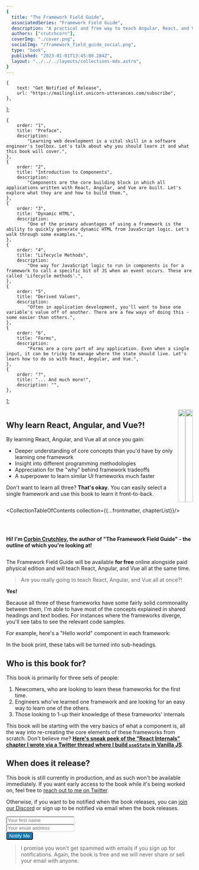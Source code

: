 ---
{
  title: "The Framework Field Guide",
  associatedSeries: "Framework Field Guide",
  description: "A practical and free way to teach Angular, React, and Vue all at once, so you can choose the right tool for the job and learn the underlying concepts in depth.",
  authors: ["crutchcorn"],
  coverImg: "./cover.png",
  socialImg: "/framework_field_guide_social.png",
  type: "book",
  published: "2023-01-01T13:45:00.284Z",
  layout: "../../../layouts/collections-mdx.astro",
}
---


	{
		text: "Get Notified of Release",
		url: "https://mailinglist.unicorn-utterances.com/subscribe",
	},
];

	{
		order: "1",
		title: "Preface",
		description:
			"Learning web development is a vital skill in a software engineer's toolbox. Let's talk about why you should learn it and what this book will cover.",
	},
	{
		order: "2",
		title: "Introduction to Components",
		description:
			"Components are the core building block in which all applications written with React, Angular, and Vue are built. Let's explore what they are and how to build them.",
	},
	{
		order: "3",
		title: "Dynamic HTML",
		description:
			"One of the primary advantages of using a framework is the ability to quickly generate dynamic HTML from JavaScript logic. Let's walk through some examples.",
	},
	{
		order: "4",
		title: "Lifecycle Methods",
		description:
			"One way for JavaScript logic to run in components is for a framework to call a specific bit of JS when an event occurs. These are called 'Lifecycle methods'.",
	},
	{
		order: "5",
		title: "Derived Values",
		description:
			"Often in application development, you'll want to base one variable's value off of another. There are a few ways of doing this - some easier than others.",
	},
	{
		order: "6",
		title: "Forms",
		description:
			"Forms are a core part of any application. Even when a single input, it can be tricky to manage where the state should live. Let's learn how to do so with React, Angular, and Vue.",
	},
	{
		order: "?",
		title: "... And much more!",
		description: "",
	},
];

<CollectionHeaderDefault coverImgPath="/ffg-cover.png" coverImgAspectRatio={1} collection={frontmatter}/>

<div style="display: flex; flex-wrap: nowrap;">
<div>

## Why learn React, Angular, **and** Vue?!

By learning React, Angular, and Vue all at once you gain:
- Deeper understanding of core concepts than you'd have by only learning one framework
- Insight into different programming methodologies
- Appreciation for the "why" behind framework tradeoffs
- A superpower to learn similar UI frameworks much faster

Don't want to learn all three? **That's okay.** You can easily select a single framework and use this book to learn it front-to-back.

</div>

<div class="hide-for-mobile hide-on-dark">
<img src="./hiker_with_bag.png" height="100%" alt="" data-nozoom="true" />
</div>


<div class="hide-for-mobile show-on-dark">
<img src="./hiker_with_bag_dark.png" height="100%" alt="" data-nozoom="true" />
</div>


</div>

<CollectionTableOfContents collection={{...frontmatter, chapterList}}/>

<div style="display: flex; align-items: center; justify-content: center; flex-wrap: wrap">
	<div style="margin: 1rem; width: 128px; flex-shrink: 0;">
		<img src="./crutchcorn.png" alt="" data-nozoom="true" />
	</div>
	<p style="width: 1px; flex-grow: 1; flex-shrink: 1; min-width: 350px; font-weight: bold;">
		Hi! I'm <a href="https://crutchcorn.dev">Corbin Crutchley</a>, the author of
		"The Framework Field Guide" - the outline of which you're looking at!
	</p>
</div>

The Framework Field Guide will be available **for free** online alongside paid physical edition and will teach React, Angular, and Vue all at the same time.

> Are you really going to teach React, Angular, and Vue all at once?!

**Yes!**

Because all three of these frameworks have some fairly solid commonality between them, I'm able to have most of the concepts explained in shared headings and text bodies.
For instances where the frameworks diverge, you'll see tabs to see the relevant code samples.

For example, here's a "Hello world" component in each framework:

In the book print, these tabs will be turned into sub-headings.

## Who is this book for?

This book is primarily for three sets of people:

1. Newcomers, who are looking to learn these frameworks for the first time.
2. Engineers who've learned one framework and are looking for an easy way to learn one of the others.
3. Those looking to 1-up their knowledge of these frameworks' internals

This book will be starting with the very basics of what a component is, all the way into re-creating the core elements of
these frameworks from scratch. Don't believe me? [**Here's sneak peek of the "React Internals" chapter I wrote via a Twitter thread where I build `useState` in Vanilla JS**](https://twitter.com/crutchcorn/status/1527059744392814592).

## When does it release?

This book is still currently in production, and as such won't be available immediately. If you want early access to the book
while it's being worked on, feel free to [reach out to me on Twitter](https://twitter.com/crutchcorn/).

Otherwise, if you want to be notified when the book releases, you can [join our Discord](https://discord.com/invite/FMcvc6T)
or sign up to be notified via email when the book releases.

<form
	action="https://app.convertkit.com/forms/1254394/subscriptions"
	class="seva-form formkit-form"
	method="post"
	style="border: none;"
	data-sv-form="1254394"
	data-uid="882d42bb6f"
	data-format="inline"
	data-version="5"
	data-options='{"settings":{"after_subscribe":{"action":"redirect","success_message":"Success! Now check your email to confirm your subscription.","redirect_url":"https://unicorn-utterances.com/confirm"},"analytics":{"google":null,"fathom":null,"facebook":null,"segment":null,"pinterest":null,"sparkloop":null,"googletagmanager":null},"modal":{"trigger":"timer","scroll_percentage":null,"timer":5,"devices":"all","show_once_every":15},"powered_by":{"show":false,"url":"https://convertkit.com/features/forms?utm_campaign=poweredby&amp;utm_content=form&amp;utm_medium=referral&amp;utm_source=dynamic"},"recaptcha":{"enabled":false},"return_visitor":{"action":"hide","custom_content":""},"slide_in":{"display_in":"bottom_right","trigger":"timer","scroll_percentage":null,"timer":5,"devices":"all","show_once_every":15},"sticky_bar":{"display_in":"top","trigger":"timer","scroll_percentage":null,"timer":5,"devices":"all","show_once_every":15}},"version":"5"}'
	min-width="400 500 600 700 800"
>
	<div data-style="clean">
		<ul
			class="formkit-alert formkit-alert-error"
			data-element="errors"
			data-group="alert"
		></ul>
		<div
			data-element="fields"
			data-stacked="false"
			class="seva-fields formkit-fields"
		>
			<div class="formkit-field">
				<input
					class="formkit-input"
					aria-label="Your first name"
					style="color: rgb(0, 0, 0); border-color: rgb(227, 227, 227); border-radius: 4px; font-weight: 400;"
					name="fields[first_name]"
					placeholder="Your first name"
					type="text"
				/>
			</div>
			<div class="formkit-field">
				<input
					class="formkit-input"
					name="email_address"
					style="color: rgb(0, 0, 0); border-color: rgb(227, 227, 227); border-radius: 4px; font-weight: 400;"
					aria-label="Your email address"
					placeholder="Your email address"
					required=""
					type="email"
				/>
			</div>
			<button
				data-element="submit"
				class="formkit-submit formkit-submit"
				style="color: rgb(255, 255, 255); background-color: rgb(18, 125, 179); border-radius: 4px; font-weight: 400;"
			>
				<div class="formkit-spinner">
					<div></div>
					<div></div>
					<div></div>
				</div>
				<span class="">Notify Me</span>
			</button>
		</div>
	</div>
</form>

> I promise you won't get spammed with emails if you sign up for notifications. Again, the book is free and we will never share or sell your email with anyone.
